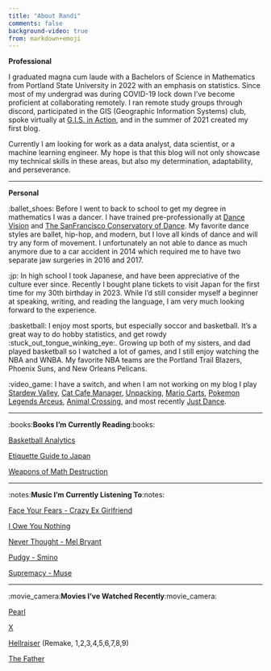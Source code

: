 ```yaml
---
title: "About Randi"
comments: false
background-video: true
from: markdown+emoji
---
```


**Professional**

I graduated magna cum laude with a Bachelors of Science in Mathematics from Portland State University in 2022 with an emphasis on statistics. Since most of my undergrad was during COVID-19 lock down I've become proficient at collaborating remotely. I ran remote study groups through discord, participated in the GIS (Geographic Information Systems) club, spoke virtually at [G.I.S. in Action](https://gisinaction2021.sched.com/directory/speakers), and in the summer of 2021 created my first blog.

Currently I am looking for work as a data analyst, data scientist, or a machine learning engineer. My hope is that this blog will not only showcase my technical skills in these areas, but also my determination, adaptability, and perseverance.

------------------------------------------------------------------------

**Personal**

:ballet_shoes: Before I went to back to school to get my degree in mathematics I was a dancer. I have trained pre-professionally at [Dance Vision](https://www.dancevisionusa.com/) and [The SanFrancisco Conservatory of Dance](https://sfcdblog.wordpress.com/). My favorite dance styles are ballet, hip-hop, and modern, but I love all kinds of dance and will try any form of movement. I unfortunately an not able to dance as much anymore due to a car accident in 2014 which required me to have two separate jaw surgeries in 2016 and 2017.

:jp: In high school I took Japanese, and have been appreciative of the culture ever since. Recently I bought plane tickets to visit Japan for the first time for my 30th birthday in 2023. While I'd still consider myself a beginner at speaking, writing, and reading the language, I am very much looking forward to the experience.

:basketball: I enjoy most sports, but especially soccor and basketball. It's a great way to do hobby statistics, and get rowdy :stuck_out_tongue_winking_eye:. Growing up both of my sisters, and dad played basketball so I watched a lot of games, and I still enjoy watching the NBA and WNBA. My favorite NBA teams are the Portland Trail Blazers, Phoenix Suns, and New Orleans Pelicans. 

:video_game: I have a switch, and when I am not working on my blog I play [Stardew Valley](https://www.nintendo.com/store/products/stardew-valley-switch/), [Cat Cafe Manager](https://www.nintendo.com/store/products/cat-cafe-manager-switch/), [Unpacking](https://www.nintendo.com/store/products/unpacking-switch/), [Mario Carts](https://www.nintendo.com/store/products/mario-kart-8-deluxe-switch/), [Pokemon Legends Arceus](https://www.nintendo.com/store/products/pokemon-legends-arceus-switch/), [Animal Crossing](https://www.nintendo.com/store/products/animal-crossing-new-horizons-switch/), and most recently [Just Dance](https://www.nintendo.com/store/products/just-dance-switch/).

------------------------------------------------------------------------

:books:**Books I'm Currently Reading**:books:

[Basketball Analytics](https://www.amazon.com/Basketball-Analytics-Objective-Strategies-Understanding/dp/1492923176/ref=pd_bxgy_img_sccl_1/139-9559542-4708158?pd_rd_w=PgVSG&content-id=amzn1.sym.7f0cf323-50c6-49e3-b3f9-63546bb79c92&pf_rd_p=7f0cf323-50c6-49e3-b3f9-63546bb79c92&pf_rd_r=T2F994YDQV6G0J1S2E58&pd_rd_wg=iLkda&pd_rd_r=105a4c21-7e17-4938-84af-07a897041615&pd_rd_i=1492923176&psc=1)

[Etiquette Guide to Japan](https://www.amazon.com/Etiquette-Guide-Japan-Rules-Difference/dp/4805313617)

[Weapons of Math Destruction](https://www.amazon.com/Weapons-Math-Destruction-Increases-Inequality/dp/0553418815)

------------------------------------------------------------------------

:notes:**Music I'm Currently Listening To**:notes:

[Face Your Fears - Crazy Ex Girlfriend](https://www.youtube.com/watch?v=brzZQBSVMX0)

[I Owe You Nothing](https://www.youtube.com/watch?v=UUWid7BetA8)

[Never Thought - Mel Bryant](https://www.youtube.com/watch?v=WqsIZQt29Ag)

[Pudgy - Smino](https://www.youtube.com/watch?v=vYDTxajCnfU)

[Supremacy - Muse](https://www.youtube.com/watch?v=avM_UsVo0IA)

------------------------------------------------------------------------

:movie_camera:**Movies I've Watched Recently**:movie_camera:

[Pearl](https://www.imdb.com/title/tt18925334/)

[X](https://www.imdb.com/title/tt13560574/?ref_=ttls_li_i)

[Hellraiser](https://en.wikipedia.org/wiki/Hellraiser_(franchise)) (Remake, 1,2,3,4,5,6,7,8,9)

[The Father](https://en.wikipedia.org/wiki/The_Father_(2020_film))
